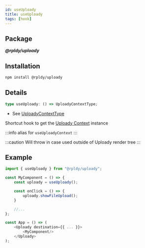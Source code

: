 ```yaml
---
id: useUploady
title: useUploady
tags: [hook]
---
```


## Package

**_@rpldy/uploady_**

## Installation

```bash npm2yarn
npm install @rpldy/uploady
```

## Details

```typescript
type useUploady: () => UploadyContextType;
```

- See [UploadyContextType](../types#uploadyContextType)

Shortcut hook to get the [Uploady Context](#context) instance

:::info
alias for `useUploadyContext`
:::

:::caution
Will throw in case used outside of Uploady render tree
:::

## Example

```javascript
import { useUploady } from "@rpldy/uploady";

const MyComponent = () => {
    const uploady = useUploady();

    const onClick = () => {
        uploady.showFileUpload();
    }

    //...
};

const App = () => (
    <Uploady destination={{ ... }}>
        <MyComponent/>
    </Uploady>
);
```
